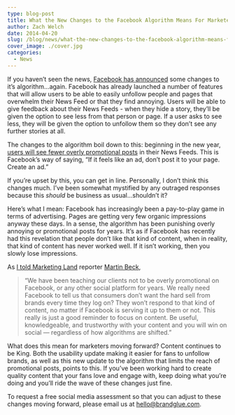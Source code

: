 ```yaml
---
type: blog-post
title: What the New Changes to the Facebook Algorithm Means For Marketers and Brands
author: Zach Welch
date: 2014-04-20
slug: /blog/news/what-the-new-changes-to-the-facebook-algorithm-means-for-marketers-and-brands
cover_image: ./cover.jpg
categories:
  - News
---
```


If you haven’t seen the news, [Facebook has announced][1] some changes to it’s algorithm...again. Facebook has already launched a number of features that will allow users to be able to easily unfollow people and pages that overwhelm their News Feed or that they find annoying. Users will be able to give feedback about their News Feeds - when they hide a story, they’ll be given the option to see less from that person or page. If a user asks to see less, they will be given the option to unfollow them so they don’t see any further stories at all.

The changes to the algorithm boil down to this: beginning in the new year, [users will see fewer overly promotional posts][2] in their News Feeds. This is Facebook’s way of saying, “If it feels like an ad, don’t post it to your page. Create an ad.”

If you’re upset by this, you can get in line. Personally, I don’t think this changes much. I’ve been somewhat mystified by any outraged responses because this _should_ be business as usual...shouldn’t it?

Here’s what I mean: Facebook has increasingly been a pay-to-play game in terms of advertising. Pages are getting very few organic impressions anyway these days. In a sense, the algorithm has been punishing overly annoying or promotional posts for years. It’s as if Facebook has recently had this revelation that people don’t like that kind of content, when in reality, that kind of content has never worked well. If it isn’t working, then you slowly lose impressions.

As [I told Marketing Land][3] reporter [Martin Beck][4],

> “We have been teaching our clients not to be overly promotional on Facebook, or any other social platform for years. We really need Facebook to tell us that consumers don’t want the hard sell from brands every time they log on? They won’t respond to that kind of content, no matter if Facebook is serving it up to them or not. This really is just a good reminder to focus on content. Be useful, knowledgeable, and trustworthy with your content and you will win on social — regardless of how algorithms are shifted.”

What does this mean for marketers moving forward? Content continues to be King. Both the usability update making it easier for fans to unfollow brands, as well as this new update to the algorithm that limits the reach of promotional posts, points to this. If you’ve been working hard to create quality content that your fans love and engage with, keep doing what you’re doing and you’ll ride the wave of these changes just fine.

To request a free social media assessment so that you can adjust to these changes moving forward, please email us at [hello@brandglue.com][5].

[1]: http://bit.ly/1qtZeMt
[2]: http://on.fb.me/1t6h3MJ
[3]: http://mklnd.com/1t5Z3Ba
[4]: https://twitter.com/MartinBeck
[5]: mailto:hell@brandglue.com
